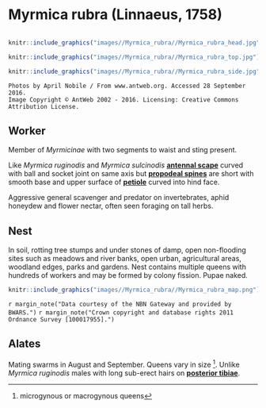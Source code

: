 # **Myrmica rubra** (Linnaeus, 1758)

```marginfigure
```

```r
knitr::include_graphics("images//Myrmica_rubra//Myrmica_rubra_head.jpg")
```

```r
knitr::include_graphics("images//Myrmica_rubra//Myrmica_rubra_top.jpg")
```

```r
knitr::include_graphics("images//Myrmica_rubra//Myrmica_rubra_side.jpg")
```

```block
Photos by April Nobile / From www.antweb.org. Accessed 28 September 2016.
Image Copyright © AntWeb 2002 - 2016. Licensing: Creative Commons Attribution License.
```


## Worker
Member of *Myrmicinae* with two segments to waist and sting present.

Like *Myrmica ruginodis* and *Myrmica sulcinodis* **[antennal scape](#glossary)** curved with ball and socket joint on same axis but **[propodeal spines](#glossary)** are short with smooth base and upper surface of **[petiole](#glossary)** curved into hind face.

Aggressive general scavenger and predator on invertebrates, aphid honeydew and flower nectar, often seen foraging on tall herbs.

## Nest
In soil, rotting tree stumps and under stones of damp, open non-flooding sites such as meadows and river banks, open urban, agricultural areas, woodland edges, parks and gardens. Nest contains multiple queens with hundreds of workers and may be formed by colony fission. Pupae naked.

```r
knitr::include_graphics("images//Myrmica_rubra//Myrmica_rubra_map.png")
```
`r margin_note("Data courtesy of the NBN Gateway and provided by BWARS.")`
`r margin_note("Crown copyright and database rights 2011 Ordnance Survey [100017955].")`

## Alates
Mating swarms in August and September. Queens vary in size ^[microgynous or macrogynous queens]. Unlike *Myrmica ruginodis* males with long sub-erect hairs on **[posterior tibiae](#glossary)**.

\pagebreak